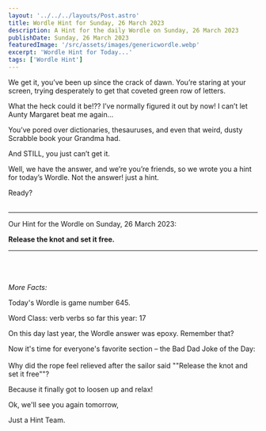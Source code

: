 ```yaml
---
layout: '../../../layouts/Post.astro'
title: Wordle Hint for Sunday, 26 March 2023
description: A Hint for the daily Wordle on Sunday, 26 March 2023
publishDate: Sunday, 26 March 2023
featuredImage: '/src/assets/images/genericwordle.webp'
excerpt: 'Wordle Hint for Today...'
tags: ['Wordle Hint']
---
```


We get it, you’ve been up since the crack of dawn. You’re staring at your screen, trying desperately to get that coveted green row of letters. 

What the heck could it be!??
I’ve normally figured it out by now!
I can’t let Aunty Margaret beat me again… 

You’ve pored over dictionaries, thesauruses, and even that weird, dusty Scrabble book your Grandma had.

And STILL, you just can’t get it. 

Well, we have the answer, and we’re you’re friends, so we wrote you a hint for today’s Wordle.
Not the answer! just a hint. 

Ready?<br /><br />

----

Our Hint for the Wordle on Sunday, 26 March 2023:

**Release the knot and set it free.** 


----

<br /><br /><br />*More Facts:*

Today's Wordle is game number 645.

Word Class: verb verbs so far this year: 17 

On this day last year, the Wordle answer was epoxy. Remember that? 

Now it's time for everyone's favorite section – the Bad Dad Joke of the Day:<br /><br />Why did the rope feel relieved after the sailor said ""Release the knot and set it free""? 

Because it finally got to loosen up and relax! 

Ok, we'll see you again tomorrow, 

Just a Hint Team.